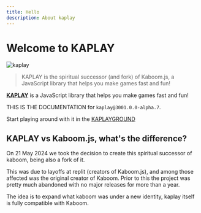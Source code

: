 ```yaml
---
title: Hello
description: About kaplay
---
```


# Welcome to KAPLAY

<div>
    <img src={kaplayGif.src} alt="kaplay"/>
</div>

> KAPLAY is the spiritual successor (and fork) of Kaboom.js, a JavaScript library 
that helps you make games fast and fun!

[**KAPLAY**](https://kaplaydocs.pages.dev/) is a JavaScript library that helps you make games fast and fun!

THIS IS THE DOCUMENTATION for `kaplay@3001.0.0-alpha.7`.

Start playing around with it in the [KAPLAYGROUND](https://kaplay.pages.dev/)

## KAPLAY vs Kaboom.js, what's the difference?

On 21 May 2024 we took the decision to create this spiritual successor of kaboom, being also a fork of it.

This was due to layoffs at replit (creators of Kaboom.js), and among those affected was the original creator of Kaboom. Prior to this the project was pretty much abandoned with no major releases for more than a year.

The idea is to expand what kaboom was under a new identity, kaplay itself is fully compatible with Kaboom.

